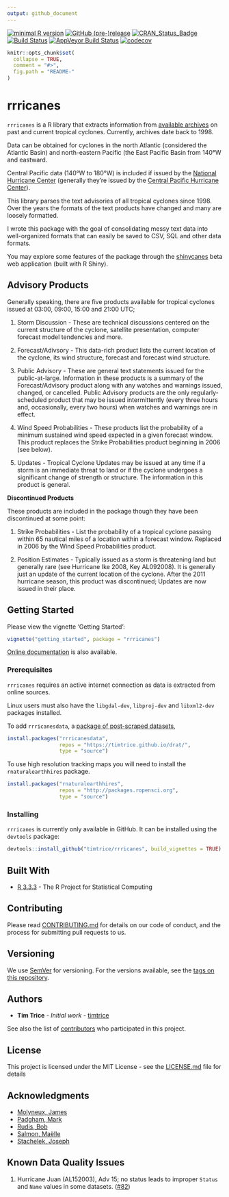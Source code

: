 ```yaml
---
output: github_document
---
```


[![minimal R version](https://img.shields.io/badge/R%3E%3D-3.3.3-6666ff.svg)](https://cran.r-project.org/) 
[![GitHub (pre-)release](https://img.shields.io/github/release/timtrice/rrricanes/all.svg)](https://github.com/timtrice/rrricanes/tags)
[![CRAN_Status_Badge](http://www.r-pkg.org/badges/version/rrricanes)](https://cran.r-project.org/package=rrricanes)
[![Build Status](https://img.shields.io/travis/timtrice/rrricanes/master.svg)](https://travis-ci.org/timtrice/rrricanes)
[![AppVeyor Build Status](https://img.shields.io/appveyor/ci/timtrice/rrricanes/master.svg)](https://ci.appveyor.com/project/timtrice/rrricanes)
[![codecov](https://codecov.io/gh/timtrice/rrricanes/branch/master/graph/badge.svg)](https://codecov.io/gh/timtrice/rrricanes) 

```r
knitr::opts_chunk$set(
  collapse = TRUE,
  comment = "#>",
  fig.path = "README-"
)
```

# rrricanes

`rrricanes` is a R library that extracts information from [available archives](http://www.nhc.noaa.gov/archive/1998/1998archive.shtml) on past and current tropical cyclones. Currently, archives date back to 1998. 

Data can be obtained for cyclones in the north Atlantic (considered the Atlantic Basin) and north-eastern Pacific (the East Pacific Basin from 140&deg;W and eastward. 

Central Pacific data (140&deg;W to 180&deg;W) is included if issued by the [National Hurricane Center](http://www.nhc.noaa.gov/) (generally they're issued by the [Central Pacific Hurricane Center](http://www.prh.noaa.gov/cphc/)).

This library parses the text advisories of all tropical cyclones since 1998. Over the years the formats of the text products have changed and many are loosely formatted. 

I wrote this package with the goal of consolidating messy text data into well-organized formats that can easily be saved to CSV, SQL and other data formats. 

You may explore some features of the package through the [shinycanes](https://timtrice.shinyapps.io/shinycanes/) beta web application (built with R Shiny).

## Advisory Products

Generally speaking, there are five products available for tropical cyclones issued at 03:00, 09:00, 15:00 and 21:00 UTC;  

1. Storm Discussion - These are technical discussions centered on the current structure of the cyclone, satellite presentation, computer forecast model tendencies and more. 

2. Forecast/Adivsory - This data-rich product lists the current location of the cyclone, its wind structure, forecast and forecast wind structure.

3. Public Advisory - These are general text statements issued for the public-at-large. Information in these products is a summary of the Forecast/Advisory product along with any watches and warnings issued, changed, or cancelled. Public Advisory products are the only regularly-scheduled product that may be issued intermittently (every three hours and, occasionally, every two hours) when watches and warnings are in effect.

4. Wind Speed Probabilities - These products list the probability of a minimum sustained wind speed expected in a given forecast window. This product replaces the Strike Probabilities product beginning in 2006 (see below).

5. Updates - Tropical Cyclone Updates may be issued at any time if a storm is an immediate threat to land or if the cyclone undergoes a significant change of strength or structure. The information in this product is general.

__Discontinued Products__

These products are included in the package though they have been discontinued at some point:

1. Strike Probabilities - List the probability of a tropical cyclone passing within 65 nautical miles of a location within a forecast window. Replaced in 2006 by the Wind Speed Probabilities product.

2. Position Estimates - Typically issued as a storm is threatening land but generally rare (see Hurricane Ike 2008, Key AL092008). It is generally just an update of the current location of the cyclone. After the 2011 hurricane season, this product was discontinued; Updates are now issued in their place.

## Getting Started

Please view the vignette 'Getting Started':

```r
vignette("getting_started", package = "rrricanes")
```

[Online documentation](https://timtrice.github.io/rrricanes/) is also available.

### Prerequisites

`rrricanes` requires an active internet connection as data is extracted from online sources.

Linux users must also have the `libgdal-dev`, `libproj-dev` and `libxml2-dev` packages installed.

To add `rrricanesdata`, a [package of post-scraped datasets](https://github.com/timtrice/rrricanesdata), 

```r
install.packages("rrricanesdata", 
                 repos = "https://timtrice.github.io/drat/", 
                 type = "source")
```

To use high resolution tracking maps you will need to install the `rnaturalearthhires` package. 

```r
install.packages("rnaturalearthhires",
                 repos = "http://packages.ropensci.org",
                 type = "source")
```

### Installing

`rrricanes` is currently only available in GitHub. It can be installed using the `devtools` package:

```r
devtools::install_github("timtrice/rrricanes", build_vignettes = TRUE)
```

## Built With

* [R 3.3.3](https://www.r-project.org/) - The R Project for Statistical Computing

## Contributing

Please read [CONTRIBUTING.md](https://github.com/timtrice/rrricanes/blob/master/.github/CONTRIBUTING.md) for details on our code of conduct, and the process for submitting pull requests to us.

## Versioning

We use [SemVer](http://semver.org/) for versioning. For the versions available, see the [tags on this repository](https://github.com/timtrice/Hurricanes/tags). 

## Authors

* **Tim Trice** - *Initial work* - [timtrice](https://github.com/timtrice)

See also the list of [contributors](https://github.com/timtrice/rrricanes/contributors) who participated in this project.

## License

This project is licensed under the MIT License - see the [LICENSE.md](LICENSE.md) file for details

## Acknowledgments

* [Molyneux, James](https://github.com/jimmylovestea)
* [Padgham, Mark](https://github.com/mpadge)
* [Rudis, Bob](https://github.com/hrbrmstr)
* [Salmon, Maëlle](https://github.com/maelle)
* [Stachelek, Joseph](https://github.com/jsta)

## Known Data Quality Issues

1. Hurricane Juan (AL152003), Adv 15; no status leads to improper `Status` and `Name` values in some datasets. ([#82](https://github.com/timtrice/rrricanes/issues/82))

